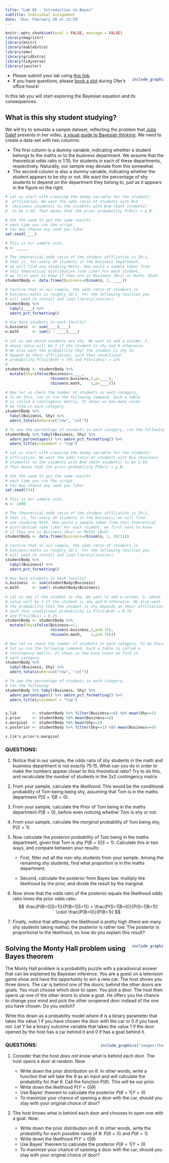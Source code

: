 ```yaml
---
title: "Lab 02 - Introduction to Bayes"
subtitle: Individual assignment
date: 'Due: February 20 at 23:59'
---
```


<style>
.column-left{
  float: left;
  width: 60%;
  text-align: left;
}
.column-right-small{
  float: right;
  width: 20%;
  text-align: right;
  padding-left: 10px;
}

.column-right-large{
  float: right;
  width: 40%;
  text-align: right;
  padding-left: 10px;
}

.column-full{
  float: none;
  width: 100%;
  text-align: central;
}


.RUsers {
  padding: 1em;
  background: aliceblue;
  color: black;
}



.SPSS {
  padding: 1em;
  background: whitesmoke;
  color: black;
}

</style>


```r
knitr::opts_chunk$set(eval = FALSE, message = FALSE)
library(magrittr)
library(knitr)
library(kableExtra)
library(emo)
library(gridExtra)
library(tidyverse)
library(janitor)
```



<div class="column-right-small" >

```r

include_graphics("images/shystudent.jpg")

```

</div>


* Please submit your lab using [this link](https://docs.google.com/forms/d/e/1FAIpQLScFGWxA-NFSjIz1uB7vPakkEFXnXXMsVnotvFA48PwVDDJigg/viewform).   
* If you have questions, please [book a slot](https://bit.ly/OferMeet) during Ofer's office hours!


In this lab you will start exploring the Bayesian equation and its consequences. 




## What is this shy student studying? 

We will try to simulate a sample dataset, reflecting the problem  that [Julia Galef](https://juliagalef.com/) presents in her video, [a visual guide to Bayesian thinking](https://www.youtube.com/watch?v=BrK7X_XlGB8). We need to create a data-set with two columns: 

* The first  column is a dummy variable, indicating whether a student belongs to the maths or to the business department. We assume that the theoretical odds ratio is 1:10, for students in each of these departments, respectively. Naturally, our sample may deviate from this somewhat. 
* The second column is also a dummy variable, indicating whether the student appears to be shy or not. We want the percentage of shy students to depend on the department they belong to, just as it appears in the figure on the right. 



```r

# Let us start with creating the dummy variable for the students'
#  affiliation. We want the odds ratio of students with B=1 
#  (business students) to the students with B=0 (math students) 
#  to be 1:10. That means that the prior probability P(B=1) = p_B.  

# Set the seed to get the same results
# each time you run the script
# You may choose any seed you like!
set.seed(____)

# This is our sample size.
n <- _____

# The theoretical odds ratio of the student affiliation is 10:1, 
# that is, for every 10 students in the business department, 
# we will find one studying Maths. How would a sample taken from 
# this theoretical distribution look like? For each student, 
# we first want to know if they are in Business (B=1) or Maths (B=0).
studentBody <- data.frame(Business=rbinom(n, 1, ____))

# Confirm that in our sample, the odds ratio of students in 
# business:maths is roughly 10:1  For the following function you 
# will need to install and load library(janitor).
studentBody %>% 
  tabyl(____) %>% 
  adorn_pct_formatting()

# How many students in each faculty?
n.business  <- sum(____$____)
n.math      <- sum(1 - ____$____)
  
# Let us see which students are shy. We want to add a column, S, 
# whose value will be 1 if the student is shy and 0 otherwise. 
# We also want the probability that the student is shy to 
# depend on their affiliation, such that conditional 
# probability P(S=1|B=0) = 75% and P(S=1|B=1) = 15% 
# 
studentBody <- studentBody %>% 
  mutate(Shy=ifelse(Business==____, 
                    rbinom(n.business,1,p=____), 
                    rbinom(n.math,    1,p=____)))

# Now let us check the number of students in each category. 
# To do this, let us run the following command. Such a table 
# is called a contingency matrix. It shows us how many cases 
# we find in each category 
studentBody %>% 
  tabyl(Business, Shy) %>% 
  adorn_totals(where=c("row", "col"))

# To see the percentage of students in each category, run the following:
studentBody %>% tabyl(Business, Shy) %>% 
  adorn_percentages() %>% adorn_pct_formatting() %>% 
  adorn_title(placement = "top")

```



```r
# Let us start with creating the dummy variable for the students'
# affiliation. We want the odds ratio of students with B=1 (business
# students) to the students with B=0 (math students) to be 1:10. 
# That means that the prior probability P(B=1) = p_B.  

# Set the seed to get the same results
# each time you run the script
# You may choose any seed you like!
set.seed(314)

# This is our sample size.
n <- 1000

# The theoretical odds ratio of the student affiliation is 10:1, 
# that is, for every 10 students in the business, we will find 
# one studying Math. How would a sample taken from this theoretical
# distribution look like? For each student, we first want to know 
# if they are in Business (B=1) or Maths (B=0).
studentBody <- data.frame(Business=rbinom(n, 1, 10/11))

# Confirm that in our sample, the odds ratio of students in 
# business:maths is roughly 10:1  For the following function you 
# will need to install and load library(janitor).
studentBody %>% 
  tabyl(Business) %>% 
  adorn_pct_formatting()

# How many students in each faculty?
n.business  <- sum(studentBody$Business)
n.math      <- sum(1-studentBody$Business)
  
# Let us see if the student is shy. We want to add a column, S, whose 
# value will be 1 if the student is shy and 0 otherwise. We also want 
# the probability that the student is shy depends on their affiliation, 
# such that conditional probability is P(S=1|B=0) = 0.75 
# and P(S=1|B=1) = 0.15. 
studentBody <- studentBody %>% 
  mutate(Shy=ifelse(Business==1, 
                    rbinom(n.business,1,p=0.15), 
                    rbinom(n.math,    1,p=0.75)))

# Now let us check the number of students in each category. To do this, 
# let us run the following command. Such a table is called a 
# contingency matrix. It shows us how many cases we find in 
# each category 
studentBody %>% 
  tabyl(Business, Shy) %>% 
  adorn_totals(where=c("row", "col"))

# To see the percentage of students in each category, 
# run the following:
studentBody %>% tabyl(Business, Shy) %>% 
  adorn_percentages() %>% adorn_pct_formatting() %>% 
  adorn_title(placement = "top")


s.lik       <- studentBody %>% filter(Business==0) %$% mean(Shy==1) 
s.prior     <- studentBody %$% mean(Business==0) 
s.marginal  <- studentBody %$% mean(Shy==1) 
s.posterior <- studentBody %>% filter(Shy==1) %$% mean(Business==0) 

s.lik*s.prior/s.marginal

```




### QUESTIONS:
1. Notice that in our sample, the odds ratio of shy students in the math and business department is not exactly 75:15. What can you do in order to make the numbers appear closer to this theoretical ratio? Try to do this, and recalculate the number of students in the 2x2 contingency matrix. 

1. From your sample, calculate the *likelihood*. This would be the conditional probability of Tom being being shy, assuming that Tom is in the maths department $P(S=1|B=0)$. 

1. From your sample, calculate the *Prior* of Tom being in the maths department $P(B=0)$, before even noticing whether Tom is shy or not. 

1. From your sample, calculate the *marginal probability* of Tom being shy, $P(S=1)$.

1. Now calculate the *posterior probability* of Tom being in the maths department, given that Tom is shy $P(B=0|S=1)$. Calculate this in two ways, and compare between your results: 

    * First, filter out all the non-shy students from your sample. Among the remaining shy students, find what proportion is in the maths department. 
    
    * Second, calculate the posterior from Bayes law: multiply the likelihood by the prior, and divide the result by the marginal. 
    
1. Now show that the odds ratio of the posterior equals the likelihood odds ratio times the prior odds ratio. 
$$
\frac{P(B=0|S=1)}{P(B=1|S=1)} = \frac{P(S=1|B=0)}{P(S=1|B=1)} \cdot \frac{P(B=0)}{P(B=1)} 
$$
1. Finally, notice that although the likelihood is pretty high (there are many shy students taking maths), the posterior is rather low. The posterior is proportional to the likelihood, so how do you explain this result? 




<div class="column-right-small" >

```r

include_graphics("images/monty.jpg")

```

</div>





## Solving the Monty Hall problem using Bayes theorem

The Monty Hall problem is a probability puzzle with a paradoxical answer that can be explained by Bayesian inference.
You are a guest on a television game show and have the opportunity to win a new car. The host shows you three doors. The car is behind one of the doors; behind the other doors are goats. You must choose which door to open.
You pick a door. The host then opens up one of the other doors to show a goat. He offers you the chance to change your mind and pick the other unopened door instead of the one you have chosen. Do you switch?


Write this down as a probability model where $\theta$ is a binary parameter that takes the value 1 if you have chosen the door with the car or 0 if you have not. Let $Y$ be a binary outcome variable that takes the value 1 if the door opened by the host has a car behind it and 0 if has a goat behind it.


<div class="column-right-large" >
```r
include_graphics("images/theory.jpg")
```
</div>

### QUESTIONS:
1. Consider that the host *does not know* what is behind each door. The host opens a door at random. Now: 

    * Write down the prior distribution on $\theta$. In other words, write a function that will take the $\theta$ as an input and will calculate the probability for that $\theta$. Call the function $P(\theta)$. This will be our prior.
    * Write down the likelihood $P(Y = 0| \theta)$
    * Use Bayes' theorem to calculate the posterior $P(\theta = 1| Y=0)$
    * To maximize your chance of opening a door with the car, should you stay with your original choice of door? 
    
    
2. The host *knows* what is behind each door and chooses to open one with a goat. Now: 

    * Write down the prior distribution on $\theta$. In other words, write the probability for each possible value of $\theta$: $P(\theta=0)$ and $P(\theta=1)$
    * Write down the likelihood $P(Y = 0| \theta)$
    * Use Bayes' theorem to calculate the posterior $P(\theta = 1| Y=0)$
    * To maximize your chance of opening a door with the car, should you stay with your original choice of door? 


